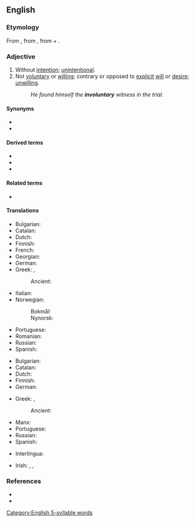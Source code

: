 ==English==

===Etymology===
From {{prefix|in|voluntary|lang=en}}, from {{etyl|LL.|en}} {{m|la|involontarius}}, from {{m|la|in}} + {{m|la|volontarius}}.

===Adjective===
{{en-adj}}

# Without [[intention]]; [[unintentional]].
# Not [[voluntary]] or [[willing]]; contrary or opposed to [[explicit]] [[will]] or [[desire]]; [[unwilling]].
#: ''He found himself the '''involuntary''' witness in the trial.''

====Synonyms====
* {{l|en|unbewised}}
* {{l|en|unvoluntary}}

====Derived terms====
* {{l|en|involuntarily}}
* {{l|en|involuntariness}}
* {{l|en|involuntary manslaughter}}

====Related terms====
* {{l|en|volunteer}}

====Translations====
{{trans-top|without intention; unintentional}}
* Bulgarian: {{t+|bg|неволно}}
* Catalan: {{t|ca|involuntari}}
* Dutch: {{t|nl|niet intentioneel}}
* Finnish: {{t+|fi|tahaton}}
* French: {{t+|fr|involontaire}}
* Georgian: {{t|ka|უნებლიე}}
* German: {{t+|de|unabsichtlich}}
* Greek: {{t+|el|ακούσιος|m}}, {{t+|el|αθέλητος|m}}
*: Ancient: {{t|grc|ἀκούιος}}
{{trans-mid}}
* Italian: {{t+|it|involontario}}
* Norwegian:
*: Bokmål: {{t+|nb|ufrivillig}}
*: Nynorsk: {{t|nn|ufrivillig}}
* Portuguese: {{t+|pt|involuntário|m}}
* Romanian: {{t+|ro|involuntar}}
* Russian: {{t+|ru|нево́льный}}
* Spanish: {{t+|es|involuntario}}
{{trans-bottom}}

{{trans-top|not voluntary or willing}}
* Bulgarian: {{t+|bg|неволен|m}}
* Catalan: {{t|ca|involuntari}}
* Dutch: {{t+|nl|onwillekeurig}}
* Finnish: {{t+|fi|vastentahtoinen}}
* German: {{t+|de|unfreiwillig}}
{{trans-mid}}
* Greek: {{t+|el|ακούσιος|m}}, {{t+|el|αθέλητος|m}}
*: Ancient: {{t|grc|ἀκούιος}}
* Manx: {{t|gv|neuarryltagh}}
* Portuguese: {{t+|pt|involuntário|m}}
* Russian: {{t+|ru|нево́льный}}
* Spanish: {{t+|es|involuntario}}
{{trans-bottom}}

{{checktrans-top}}
* Interlingua: {{t-check|ia|involuntari}}
{{trans-mid}}
* Irish: {{t-check|ga|éadoilteanach}}, {{t-check|ga|ainneonach}}, {{t-check|ga|neamhthoiliúil}}
{{trans-bottom}}

===References===
* {{R:Century 1911}}
* {{R:Webster 1913}}

[[Category:English 5-syllable words]]